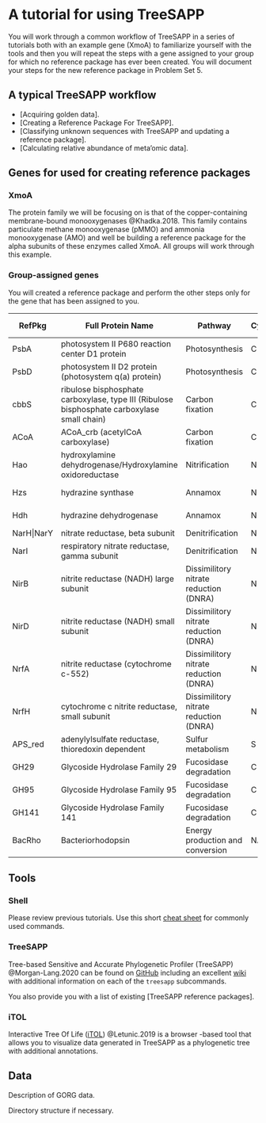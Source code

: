 # A tutorial for using TreeSAPP

You will work through a common workflow of TreeSAPP in a series of tutorials both with an example gene (XmoA) to familiarize yourself with the tools and then you will repeat the steps with a gene assigned to your group for which no reference package has ever been created. You will document your steps for the new reference package in Problem Set 5.

## A typical TreeSAPP workflow

- [Acquiring golden data].
- [Creating a Reference Package For TreeSAPP].
- [Classifying unknown sequences with TreeSAPP and updating a reference package].
- [Calculating relative abundance of meta'omic data].

## Genes for used for creating reference packages

### XmoA

The protein family we will be focusing on is that of the copper-containing membrane-bound monooxygenases @Khadka.2018. This family contains particulate methane monooxygenase (pMMO) and ammonia monooxygenase (AMO) and well be building a reference package for the alpha subunits of these enzymes called XmoA. All groups will work through this example.

### Group-assigned genes

You will created a reference package and perform the other steps only for the gene that has been assigned to you.

| RefPkg     | Full Protein Name                                                                           | Pathway                                | Cycle | TIGRFAM   | PFam     | EggNOG               | Other Database | EC number | Reading                                                                                                          |
|------------|---------------------------------------------------------------------------------------------|----------------------------------------|-------|-----------|----------|----------------------|----------------|-----------|------------------------------------------------------------------------------------------------------------------|
| PsbA       | photosystem II P680 reaction center D1 protein                                              | Photosynthesis                         | C     | TIGR01151 | PF00124  | ENOG502DBBD          | NA             | 1.10.3.9  | https://pubmed.ncbi.nlm.nih.gov/28785078/                                                                        |
| PsbD       | photosystem II D2 protein (photosystem q(a) protein)                                        | Photosynthesis                         | C     | TIGR01152 | PF00124  | ENOG410XRUT          | NA             | 1.10.3.9  | https://pubmed.ncbi.nlm.nih.gov/28785078/                                                                        |
| cbbS       | ribulose bisphosphate carboxylase, type III (Ribulose bisphosphate carboxylase small chain) | Carbon fixation                        | C     | TIGR03326 | PF00101  | COG4451              | NA             | 4.1.1.39  |                                                                                                                  |
| ACoA       | ACoA_crb (acetylCoA carboxylase)                                                            | Carbon fixation                        | C     | TIGR03182 | PF00676  | COG1071              | NA             | 1.2.4.1   |                                                                                                                  |
| Hao        | hydroxylamine dehydrogenase/Hydroxylamine oxidoreductase                                    | Nitrification                          | N     | NA        | NA       | NA                   | UniProt        | 1.7.2.6   | https://www.pnas.org/content/113/40/E5925                                                                        |
| Hzs        | hydrazine synthase                                                                          | Annamox                                | N     | NA        | PF18582  | COG3391              | NA             | 1.7.2.7   | https://www.nature.com/articles/nature10453, https://www.frontiersin.org/articles/10.3389/fmars.2019.00027/full  |
| Hdh        | hydrazine dehydrogenase                                                                     | Annamox                                | N     | NA        | NA       | NA                   | UniProt        | 1.7.2.8   | https://www.nature.com/articles/nature10453, https://www.frontiersin.org/articles/10.3389/fmars.2019.00027/full  |
| NarH\|NarY | nitrate reductase, beta subunit                                                             | Denitrification                        | N     | TIGR01660 | NA       | COG1140\|ENOG501MW9Q | NA             | 1.7.5.1   |                                                                                                                  |
| NarI       | respiratory nitrate reductase, gamma subunit                                                | Denitrification                        | N     | TIGR00351 | PF02665  | COG2181              | NA             | 1.7.5.1   |                                                                                                                  |
| NirB       | nitrite reductase (NADH) large subunit                                                      | Dissimilitory nitrate reduction (DNRA) | N     | TIGR02374 | NA       | COG1251              | NA             | 1.7.1.15  |                                                                                                                  |
| NirD       | nitrite reductase (NADH) small subunit                                                      | Dissimilitory nitrate reduction (DNRA) | N     | TIGR02378 | NA       | COG2146              | NA             | 1.7.1.15  |                                                                                                                  |
| NrfA       | nitrite reductase (cytochrome c-552)                                                        | Dissimilitory nitrate reduction (DNRA) | N     | TIGR03152 | NA       | COG3303              | NA             | 1.7.2.2   |                                                                                                                  |
| NrfH       | cytochrome c nitrite reductase, small subunit                                               | Dissimilitory nitrate reduction (DNRA) | N     | TIGR03153 | NA       | COG3005              | NA             | 1.7.2.2   |                                                                                                                  |
| APS_red    | adenylylsulfate reductase, thioredoxin dependent                                            | Sulfur metabolism                      | S     | TIGR02055 | PF01507  | COG1404              | NA             | 1.8.99.2  |                                                                                                                  |
| GH29       | Glycoside Hydrolase Family 29                                                               | Fucosidase degradation                 | C     | NA        | NA       | NA                   | CAZy           | 3.2.1.51  | https://www.nature.com/articles/s41564-020-0720-2                                                                |
| GH95       | Glycoside Hydrolase Family 95                                                               | Fucosidase degradation                 | C     | NA        | NA       | NA                   | CAZy           | 3.2.1.51  | https://www.nature.com/articles/s41564-020-0720-2                                                                |
| GH141      | Glycoside Hydrolase Family 141                                                              | Fucosidase degradation                 | C     | NA        | NA       | NA                   | CAZy           | 3.2.1.51  | https://www.nature.com/articles/s41564-020-0720-2                                                                |
| BacRho     | Bacteriorhodopsin                                                                           | Energy production and conversion       | NA    | NA        | PF01036  | COG5524              | NA             | NA        | https://science.sciencemag.org/content/289/5486/1902/tab-pdf, https://www.nature.com/articles/s41467-018-07840-4 |

## Tools

### Shell

Please review previous tutorials. Use this short [cheat sheet](#shell-cheat-sheet) for commonly used commands.

### TreeSAPP

Tree-based Sensitive and Accurate Phylogenetic Profiler (TreeSAPP) @Morgan-Lang.2020 can be found on
[GitHub](https://github.com/hallamlab/TreeSAPP) including an excellent [wiki](https://github.com/hallamlab/TreeSAPP/wiki) with additional information on each of the `treesapp` subcommands.

You also provide you with a list of existing [TreeSAPP reference packages].

### iTOL

Interactive Tree Of Life ([iTOL](https://itol.embl.de/)) @Letunic.2019 is a browser -based tool that allows you to visualize data generated in TreeSAPP as a phylogenetic tree with additional annotations.

## Data

Description of GORG data.

Directory structure if necessary.